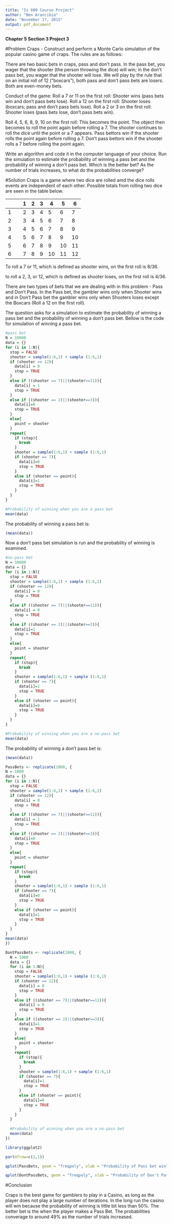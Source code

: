 ```yaml
---
title: "Is 609 Course Project"
author: "Ben Arancibia"
date: "November 17, 2015"
output: pdf_document
---
```


__Chapter 5 Section 3 Project 3__

#Problem
Craps - Construct and perform a Monte Carlo simulation of the popular casino game of craps. The rules are as follows:

There are two basic bets in craps, pass and don’t pass. In the pass bet, you wager that the shooter (the person throwing the dice) will win; in the don’t pass bet, you wager that the shooter will lose. We will play by the rule that on an initial roll of 12 ("boxcars"), both pass and don’t pass bets are losers. Both are even-money bets.

Conduct of the game:
Roll a 7 or 11 on the first roll: Shooter wins (pass bets win and don’t pass bets lose). Roll a 12 on the first roll: Shooter loses (boxcars; pass and don’t pass bets lose).
Roll a 2 or 3 on the first roll: Shooter loses (pass bets lose, don’t pass bets win).

Roll 4, 5, 6, 8, 9, 10 on the first roll: This becomes the point. The object then becomes to roll the point again before rolling a 7.
The shooter continues to roll the dice until the point or a 7 appears. Pass bettors win if the shooter rolls the point again before rolling a 7. Don’t pass bettors win if the shooter rolls a 7 before rolling the point again.

Write an algorithm and code it in the computer language of your choice. Run the simulation to estimate the probability of winning a pass bet and the probability of winning a don’t pass bet. Which is the better bet? As the number of trials increases, to what do the probabilities converge?

#Solution
Craps is a game where two dice are rolled amd the dice rolls events are independent of each other. Possible totals from rolling two dice are seen in the table below. 

&nbsp;|&nbsp;|1 |  2 |  3 |	4 |	5 |	6
--|--|----|---|---|---|---|---
1	|&nbsp;|2 |	3 |	4 |	5 |	6 |	7 
2	|&nbsp;|3 |	4 |	5 |	6 |	7 |	8 
3	|&nbsp;|4 |	5 |	6 |	7 |	8 |	9 
4	|&nbsp;|5 |	6 |	7 |	8 |	9 |	10 
5	|&nbsp;|6 |	7 |	8 |	9 |	10|	11 
6	|&nbsp;|7 |	8 |	9 |	10|	11|	12 


To roll a 7 or 11, which is defined as shooter wins, on the first roll is $8/36$.

to roll a 2, 3, or 12, which is defined as shooter loses, on the first roll is $4/36$.

There are two types of bets that we are dealing with in this problem - Pass and Don't Pass. In the Pass bet, the gambler wins only when Shooter wins and in Don't Pass bet the gambler wins only when Shooters loses except the Boxcars (Roll a 12 on the first roll).  

The question asks for a simulation to estimate the probability of winning a pass bet and the probability of winning a don't pass bet. Bellow is the code for simulation of winning a pass bet.

```r
#pass bet
N = 10000
data = {}
for (i in 1:N){
  stop = FALSE
  shooter = sample(1:6,1) + sample (1:6,1)
  if (shooter == 12){
    data[i] = 0
    stop = TRUE
  }
  else if ((shooter == 7)||(shooter==11)){
    data[i] = 1
    stop = TRUE
  }
  else if ((shooter == 2)||(shooter==3)){
    data[i]=0
    stop = TRUE
  }
  else{
    point = shooter
  }
  repeat{
    if (stop){
      break
    }
    shooter = sample(1:6,1) + sample (1:6,1)
    if (shooter == 7){
      data[i]=0
      stop = TRUE
    }
    else if (shooter == point){
      data[i]=1
      stop = TRUE
    }
  }
}

#Probability of winning when you are a pass bet
mean(data)
```

The probability of winning a pass bet is: 
```r
(mean(data))
```

Now a don't pass bet simulation is run and the probability of winning is examined.

```r
#no-pass bet
N = 10000
data = {}
for (i in 1:N){
  stop = FALSE
  shooter = sample(1:6,1) + sample (1:6,1)
  if (shooter == 12){
    data[i] = 0
    stop = TRUE
  }
  else if ((shooter == 7)||(shooter==11)){
    data[i] = 0
    stop = TRUE
  }
  else if ((shooter == 2)||(shooter==3)){
    data[i]=1
    stop = TRUE
  }
  else{
    point = shooter
  }
  repeat{
    if (stop){
      break
    }
    shooter = sample(1:6,1) + sample (1:6,1)
    if (shooter == 7){
      data[i]=1
      stop = TRUE
    }
    else if (shooter == point){
      data[i]=0
      stop = TRUE
    }
  }
}

#Probability of winning when you are a no-pass bet
mean(data)
```

The probability of winning a don't pass bet is: 
```r
(mean(data))
```

```r
PassBets <- replicate(1000, {
N = 1000
data = {}
for (i in 1:N){
  stop = FALSE
  shooter = sample(1:6,1) + sample (1:6,1)
  if (shooter == 12){
    data[i] = 0
    stop = TRUE
  }
  else if ((shooter == 7)||(shooter==11)){
    data[i] = 1
    stop = TRUE
  }
  else if ((shooter == 2)||(shooter==3)){
    data[i]=0
    stop = TRUE
  }
  else{
    point = shooter
  }
  repeat{
    if (stop){
      break
    }
    shooter = sample(1:6,1) + sample (1:6,1)
    if (shooter == 7){
      data[i]=0
      stop = TRUE
    }
    else if (shooter == point){
      data[i]=1
      stop = TRUE
    }
  }
}
mean(data)
})
```

```r
DontPassBets <- replicate(1000, {
  N = 1000
  data = {}
  for (i in 1:N){
    stop = FALSE
    shooter = sample(1:6,1) + sample (1:6,1)
    if (shooter == 12){
      data[i] = 0
      stop = TRUE
    }
    else if ((shooter == 7)||(shooter==11)){
      data[i] = 0
      stop = TRUE
    }
    else if ((shooter == 2)||(shooter==3)){
      data[i]=1
      stop = TRUE
    }
    else{
      point = shooter
    }
    repeat{
      if (stop){
        break
      }
      shooter = sample(1:6,1) + sample (1:6,1) 
      if (shooter == 7){
        data[i]=1
        stop = TRUE
      }
      else if (shooter == point){
        data[i]=0
        stop = TRUE
      }
    }
  }
  
  #Probability of winning when you are a no-pass bet
  mean(data)
})

````

```r
library(ggplot2)

par(mfrow=c(2,1))

qplot(PassBets, geom = "freqpoly", xlab = "Probability of Pass bet win", ylab = "frequency", main = "Frequency of Pass bet probabilities", binwidth=diff(range(DontPassBets))/30) + geom_vline(xintercept = 0.5, color = "red", linetype = "longdash")

qplot(DontPassBets, geom = "freqpoly", xlab = "Probability of Don't Pass bet win", ylab = "frequency", main = "Frequency of Don't Pass bet probabilities", binwidth=diff(range(DontPassBets))/30) + geom_vline(xintercept = 0.5, color = "red", linetype = "longdash")
```

#Conclusion

Craps is the best game for gamblers to play in a Casino, as long as the player does not play a large number of iterations. In the long run the casino will win because the probability of winning is little bit less than 50%. The better bet is the when the player makes a Pass Bet. The probabilities converage to around 49% as the number of trials increased.

